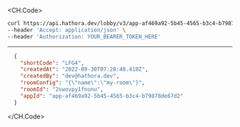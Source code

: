 
<CH.Code>
```bash Example Request
curl https://api.hathora.dev/lobby/v3/app-af469a92-5b45-4565-b3c4-b79878de67d2/info/shortcode/LFG4 \
--header 'Accept: application/json' \
--header 'Authorization: YOUR_BEARER_TOKEN_HERE'
```
---

```json Example Response
  {
    "shortCode": "LFG4",
    "createdAt": "2022-09-30T07:28:48.410Z",
    "createdBy": "dev@hathora.dev",
    "roomConfig": "{\"name\":\"my-room\"}",
    "roomId": "2swovpy1fnunu",
    "appId": "app-af469a92-5b45-4565-b3c4-b79878de67d2"
  }
```
</CH.Code>
